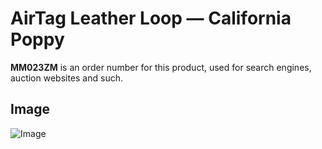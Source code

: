 
# AirTag Leather Loop — California Poppy

<Callout type='info' emoji='👉🏻'>**MM023ZM** is an order number for this product, used for search engines, auction websites and such.</Callout>

## Image

![Image](https://everycase.imgix.net/everysource/MM023.webp)